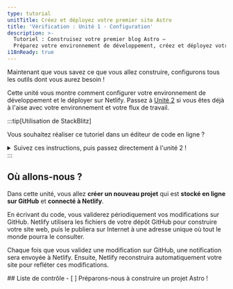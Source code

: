 ```yaml
---
type: tutorial
unitTitle: Créez et déployez votre premier site Astro
title: 'Vérification : Unité 1 - Configuration'
description: >-
  Tutoriel : Construisez votre premier blog Astro —
  Préparez votre environnement de développement, créez et déployez votre premier site Astro
i18nReady: true
---
```




Maintenant que vous savez ce que vous allez construire, configurons tous les outils dont vous aurez besoin !

Cette unité vous montre comment configurer votre environnement de développement et le déployer sur Netlify. Passez à [Unité 2](/fr/tutorial/2-pages/) si vous êtes déjà à l'aise avec votre environnement et votre flux de travail.

:::tip[Utilisation de StackBlitz]

Vous souhaitez réaliser ce tutoriel dans un éditeur de code en ligne ?
<details>
<summary>Suivez ces instructions, puis passez directement à l'unité 2 !</summary>

**Configuration de StackBlitz**
1. Visitez [astro.new](https://astro.new) et cliquez sur le bouton pour ouvrir le modèle "Empty Project" dans StackBlitz.

2. Cliquez sur "Sign in" en haut à droite pour vous connecter en utilisant vos identifiants GitHub.

3. En haut à gauche de la fenêtre de l'éditeur StackBlitz, cliquez sur "fork" le modèle (enregistrer dans le tableau de bord de votre compte).

4. Attendez que le projet se charge, et vous verrez un aperçu en direct du modèle de “Empty Project”.

**Apportez une modification**

Dans le volet des fichiers, vous devriez voir `src/pages/index.astro`. Cliquez pour l'ouvrir, et suivez [Écrivez votre première ligne Astro](/fr/tutorial/1-setup/3/) pour apporter une modification à ce fichier.

**Créez un dépôt GitHub**

1. Appuyez sur le bouton <kbd>Connect Repository</kbd> en haut de votre liste de fichiers, saisissez un nouveau nom pour votre dépôt, puis cliquez sur <kbd>Create repo & push</kbd>.

2. Lorsque vous avez des modifications à valider sur GitHub, un bouton “Commit” apparaîtra en haut à gauche de votre espace de travail. En cliquant dessus, vous pourrez saisir un message de validation et mettre à jour votre dépôt.

**Déployez votre site**

Si vous souhaitez déployer sur Netlify, passez à [Déployez votre site sur le web](/fr/tutorial/1-setup/5/).
Sinon, passez à l'[Unité 2](/fr/tutorial/2-pages/) pour commencer à créer avec Astro !

</details>
:::

## Où allons-nous ?

Dans cette unité, vous allez **créer un nouveau projet** qui est **stocké en ligne sur GitHub** et **connecté à Netlify**.

En écrivant du code, vous validerez périodiquement vos modifications sur GitHub. Netlify utilisera les fichiers de votre dépôt GitHub pour construire votre site web, puis le publiera sur Internet à une adresse unique où tout le monde pourra le consulter.

Chaque fois que vous validez une modification sur GitHub, une notification sera envoyée à Netlify. Ensuite, Netlify reconstruira automatiquement votre site pour refléter ces modifications.



<Box icon="check-list">
## Liste de contrôle

<Checklist>
- [ ] Préparons-nous à construire un projet Astro !
</Checklist>
</Box>
